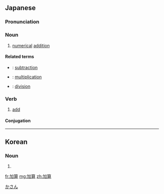 ==Japanese==
{{ja-kanjitab|か|さん|yomi=on}}

===Pronunciation===
{{ja-pron|かさん|y=o}}

===Noun===
{{ja-noun|かさん}}

# [[numerical]] [[addition]]

====Related terms====
* {{ja-r|減算|げんざん}}: [[subtraction]]
* {{ja-r|乗算|じょうざん}}: [[multiplication]]
* {{ja-r|除算|じょざん}}: [[division]]

===Verb===
{{ja-verb-suru|tr=trans|かさん}}

# [[add]]

====Conjugation====
{{ja-suru|かさん}}

[[Category:ja:Mathematics|かさん]]

----

==Korean==
{{ko-hanjatab|加|算}}

===Noun===
{{ko-noun|rv=gasan|hangeul=가산}}

# {{hanja form of|가산|addition}}

[[fr:加算]]
[[mg:加算]]
[[zh:加算]]